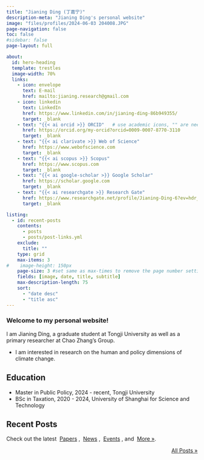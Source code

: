 ```yaml
---
title: "Jianing Ding (丁嘉宁)"
description-meta: "Jianing Ding's personal website"
image: "files/profiles/2024-06-03 204008.JPG"
page-navigation: false
toc: false
#sidebar: false
page-layout: full

about:
  id: hero-heading
  template: trestles
  image-width: 70%
  links:
    - icon: envelope
      text: E-mail
      href: mailto:jianing.research@gmail.com    
    - icon: linkedin
      text: LinkedIn
      href: https://www.linkedin.com/in/jianing-ding-86b949355/
      target: _blank
    - text: "{{< ai orcid >}} ORCID"   # use academic icons, "" are needed, you also need to install the fontawesome extension
      href: https://orcid.org/my-orcid?orcid=0009-0007-8770-3110
      target: _blank
    - text: "{{< ai clarivate >}} Web of Science"
      href: https://www.webofscience.com  
      target: _blank
    - text: "{{< ai scopus >}} Scopus"
      href: https://www.scopus.com
      target: _blank
    - text: "{{< ai google-scholar >}} Google Scholar"
      href: https://scholar.google.com
      target: _blank
    - text: "{{< ai researchgate >}} Research Gate"
      href: https://www.researchgate.net/profile/Jianing-Ding-6?ev=hdr_xprf
      target: _blank

listing:
  - id: recent-posts
    contents: 
      - posts
      - posts/post-links.yml
    exclude:
      title: ""
    type: grid
    max-items: 3
#    image-height: 150px
    page-size: 3 #set same as max-times to remove the page number setting
    fields: [image, date, title, subtitle]
    max-description-length: 75
    sort: 
      - "date desc"
      - "title asc"
---
```


:::{#hero-heading}

### Welcome to my personal website!
I am Jianing Ding, a graduate student at Tongji University as well as a primary researcher at Chao Zhang’s Group.

- I am interested in research on the human and policy dimensions of climate change. 

## Education

- Master in Public Policy, 2024 - recent, Tongji University
- BSc in Taxation, 2020 - 2024, University of Shanghai for Science and Technology

:::

## Recent Posts
Check out the latest &nbsp;[Papers](posts.qmd#category=paper)&nbsp;, &nbsp;[News](posts.qmd#category=news)&nbsp;, &nbsp;[Events](posts.qmd#category=event)&nbsp;, and &nbsp;[More »](/posts.qmd).

:::{#recent-posts}
:::

<p align="right">[All Posts »](/posts.qmd)</p>